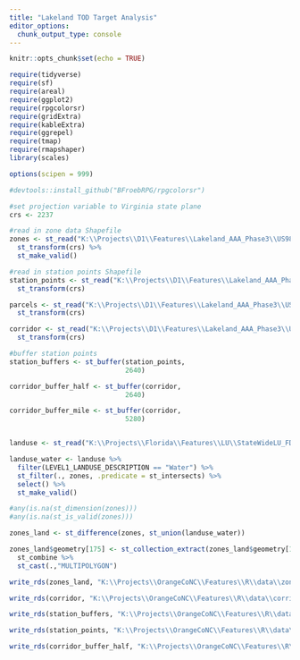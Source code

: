 ```yaml
---
title: "Lakeland TOD Target Analysis"
editor_options: 
  chunk_output_type: console
---
```


```r
knitr::opts_chunk$set(echo = TRUE)

require(tidyverse)
require(sf)
require(areal)
require(ggplot2)
require(rpgcolorsr)
require(gridExtra)
require(kableExtra)
require(ggrepel)
require(tmap)
require(rmapshaper)
library(scales)

options(scipen = 999)

#devtools::install_github("BFroebRPG/rpgcolorsr")

```


```r

#set projection variable to Virginia state plane
crs <- 2237

#read in zone data Shapefile
zones <- st_read("K:\\Projects\\D1\\Features\\Lakeland_AAA_Phase3\\US98\\Model\\tpo_2045_forecast\\2045 Forecast\\Polk_SE_Forecast_2045.shp") %>% 
  st_transform(crs) %>% 
  st_make_valid()

#read in station points Shapefile
station_points <- st_read("K:\\Projects\\D1\\Features\\Lakeland_AAA_Phase3\\US98\\lakeland_proposed_stations_v2.shp") %>% 
  st_transform(crs)

parcels <- st_read("K:\\Projects\\D1\\Features\\Lakeland_AAA_Phase3\\US98\\Parcles_2019\\Parcels_2019_StudyArea_wAttributes.shp") %>% 
  st_transform(crs)

corridor <- st_read("K:\\Projects\\D1\\Features\\Lakeland_AAA_Phase3\\US98\\R_TOD_Analysis\\R_TOD_Readiness_Tool_Ananlysis\\study_corridor_10142020\\study_corridor.shp") %>% 
  st_transform(crs)

#buffer station points
station_buffers <- st_buffer(station_points, 
                             2640)

corridor_buffer_half <- st_buffer(corridor, 
                             2640)

corridor_buffer_mile <- st_buffer(corridor, 
                             5280)


landuse <- st_read("K:\\Projects\\Florida\\Features\\LU\\StateWideLU_FDEP\\StateWideLU.gdb", "StatewideLU")

landuse_water <- landuse %>% 
  filter(LEVEL1_LANDUSE_DESCRIPTION == "Water") %>% 
  st_filter(., zones, .predicate = st_intersects) %>% 
  select() %>% 
  st_make_valid()

```

```r

#any(is.na(st_dimension(zones)))
#any(is.na(st_is_valid(zones)))

zones_land <- st_difference(zones, st_union(landuse_water)) 

zones_land$geometry[175] <- st_collection_extract(zones_land$geometry[175], "POLYGON") %>% 
  st_combine %>% 
  st_cast(.,"MULTIPOLYGON")
```

```r

write_rds(zones_land, "K:\\Projects\\OrangeCoNC\\Features\\R\\data\\zones_land.rds")

write_rds(corridor, "K:\\Projects\\OrangeCoNC\\Features\\R\\data\\corridor.rds")

write_rds(station_buffers, "K:\\Projects\\OrangeCoNC\\Features\\R\\data\\station_buffers.rds")

write_rds(station_points, "K:\\Projects\\OrangeCoNC\\Features\\R\\data\\station_points.rds")

write_rds(corridor_buffer_half, "K:\\Projects\\OrangeCoNC\\Features\\R\\data\\corridor_buffer_half.rds")

```
